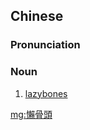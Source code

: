 {{also|懒骨头}}
==Chinese==
{{zh-forms|s=懒骨头|type=12}}

===Pronunciation===
{{zh-pron
|m=lǎngǔtou
|cat=n
}}

===Noun===
{{zh-noun}}

# [[lazybones]]

[[mg:懶骨頭]]